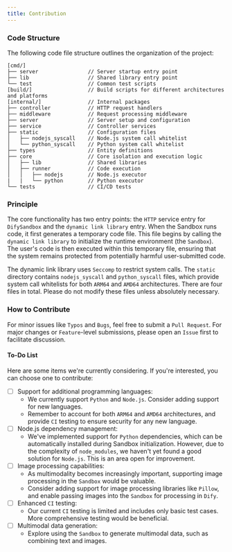 ```yaml
---
title: Contribution
---
```



### Code Structure
The following code file structure outlines the organization of the project:
```
[cmd/]
├── server                // Server startup entry point
├── lib                   // Shared library entry point
└── test                  // Common test scripts
[build/]                  // Build scripts for different architectures and platforms
[internal/]               // Internal packages
├── controller            // HTTP request handlers
├── middleware            // Request processing middleware
├── server                // Server setup and configuration
├── service               // Controller services
├── static                // Configuration files
│   ├── nodejs_syscall    // Node.js system call whitelist
│   └── python_syscall    // Python system call whitelist
├── types                 // Entity definitions
├── core                  // Core isolation and execution logic
│   ├── lib               // Shared libraries
│   ├── runner            // Code execution
│   │   ├── nodejs        // Node.js executor
|   |   └── python        // Python executor
└── tests                 // CI/CD tests
```

### Principle
The core functionality has two entry points: the `HTTP` service entry for `DifySandbox` and the `dynamic link library` entry. When the Sandbox runs code, it first generates a temporary code file. This file begins by calling the `dynamic link library` to initialize the runtime environment (the `Sandbox`). The user's code is then executed within this temporary file, ensuring that the system remains protected from potentially harmful user-submitted code.

The dynamic link library uses `Seccomp` to restrict system calls. The `static` directory contains `nodejs_syscall` and `python_syscall` files, which provide system call whitelists for both `ARM64` and `AMD64` architectures. There are four files in total. Please do not modify these files unless absolutely necessary.

### How to Contribute
For minor issues like `Typos` and `Bugs`, feel free to submit a `Pull Request`. For major changes or `Feature`-level submissions, please open an `Issue` first to facilitate discussion.

#### To-Do List
Here are some items we're currently considering. If you're interested, you can choose one to contribute:
- [ ] Support for additional programming languages:
    - We currently support `Python` and `Node.js`. Consider adding support for new languages.
    - Remember to account for both `ARM64` and `AMD64` architectures, and provide `CI` testing to ensure security for any new language.
- [ ] Node.js dependency management:
    - We've implemented support for `Python` dependencies, which can be automatically installed during Sandbox initialization. However, due to the complexity of `node_modules`, we haven't yet found a good solution for `Node.js`. This is an area open for improvement.
- [ ] Image processing capabilities:
    - As multimodality becomes increasingly important, supporting image processing in the `Sandbox` would be valuable.
    - Consider adding support for image processing libraries like `Pillow`, and enable passing images into the `Sandbox` for processing in `Dify`.
- [ ] Enhanced `CI` testing:
    - Our current `CI` testing is limited and includes only basic test cases. More comprehensive testing would be beneficial.
- [ ] Multimodal data generation:
    - Explore using the `Sandbox` to generate multimodal data, such as combining text and images.
